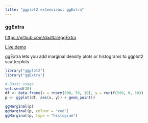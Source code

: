 ```yaml
---
title: "ggplot2 extensions: ggExtra"
---
```


### ggExtra
[https://github.com/daattali/ggExtra](https://github.com/daattali/ggExtra)

[Live demo](http://daattali.com/shiny/ggExtra-ggMarginal-demo/)

ggExtra lets you add marginal density plots or histograms to ggplot2 scatterplots

```r
library("ggplot2")
library("ggExtra")

# Basic usage
set.seed(30)
df <- data.frame(x = rnorm(500, 50, 10), y = runif(500, 0, 50))
p <- ggplot(df, aes(x, y)) + geom_point()
```

```r
ggMarginal(p)
ggMarginal(p, colour = "red")
ggMarginal(p, type = "histogram")
```
